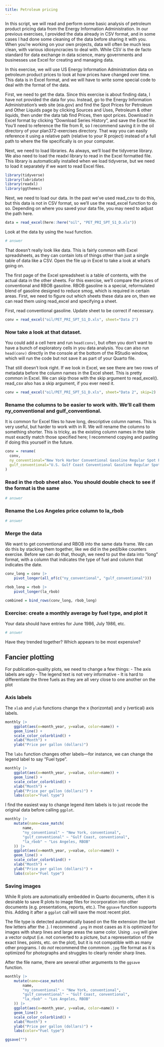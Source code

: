 ```yaml
---
title: Petroleum pricing
---
```


 In this script, we will read and perform some basic analysis of petroleum product
pricing data from the Energy Information Administration.
In our previous exercises, I provided the data already in CSV format, and in some
cases I had done some cleaning of the data before sharing it with you. When you're
working on your own projects, data will often be much less clean, with various
idiosyncracies to deal with. While CSV is the de facto standard for data exchange
in data science, many governments and businesses use Excel for creating and managing
data.

In this exercise, we will use US Energy Information Administration data on petroleum
product prices to look at how prices have changed over time. This data is in Excel format,
and we will have to write some special code to deal with the format of the data.

First, we need to get the data. Since this exercise is about finding data, I have not
provided the data for you. Instead, go to the Energy Information Administration's
web site (eia.gov) and find the Spot Prices for Petroleum and Other Liquids page by clicking
Sources and Uses, Petroleum & other liquids, then under the data tab find Prices, then
spot prices. Download in Excel format by clicking "Download Series History", and save the
Excel file. You'll need to reference the file from R, so I recommend saving it in the
oil directory of your plan372-exercises directory. That way you can easily reference it
using a relative path (relative to your R project) instead of a full path to where
the file specifically is on your computer.

Next, we need to load libraries. As always, we'll load the tidyverse library.
We also need to load the readxl library to read in the Excel formatted file.
This library is automatically installed when we load tidyverse, but we need to load
it separately if we want to read Excel files.


```r
library(tidyverse)
library(lubridate)
library(readxl)
library(ggthemes)

```

Next, we need to load our data. In the past we've used read_csv to do this, but this
data is not in CSV format, so we'll use the read_excel function to do so. Depending on
where you saved your data file, you may need to adjust the path here.


```r
data = read_excel(here::here("oil", "PET_PRI_SPT_S1_D.xls"))

```

Look at the data by using the `head` function.


```r
# answer

```

That doesn't really look like data. This is fairly common with Excel spreadsheets, as they
can contain lots of things other than just a single table of data like a CSV. Open
the file up in Excel to take a look at what's going on.

The first page of the Excel spreadsheet is a table of contents, with the actual data
in the other sheets. For this exercise, we'll compare the prices of conventional and
RBOB gasoline. RBOB gasoline is a special, reformulated blend of gasoline designed to
reduce smog, which is required in certain areas. First, we need to figure out which sheets
these data are on, then we can read them using read_excel and specifying a sheet.

First, read conventional gasoline. Update sheet to be correct if necessary.


```r
conv = read_excel("oil/PET_PRI_SPT_S1_D.xls", sheet="Data 2")

```

### Now take a look at that dataset.

You could add a cell here and run `head(conv)`, but often you don't want to have a bunch of exploratory cells in you data analysis. You can also run `head(conv)` directly in the console at the bottom of the RStudio window, which will run the code but not save it as part of your Quarto file.

That still doesn't look right. If we look in Excel, we see there are two rows of metadata
before the column names in the Excel sheet. This is pretty common in Excel. We can skip those
with the skip argument to read_excel(). read_csv also has a skip argument, if you ever need it.


```r
conv = read_excel("oil/PET_PRI_SPT_S1_D.xls", sheet="Data 2", skip=2)

```

### Rename the columns to be easier to work with. We'll call them ny_conventional and gulf_conventional.

It is common for Excel files to have long, descriptive column names. This is very useful, but harder to work with in R. We will rename the columns to something shorter. This is tricky, as the existing column names in the table must exactly match those specified here; I recommend copying and pasting if doing this yourself in the future.


```r
conv = rename(
  conv,
  ny_conventional="New York Harbor Conventional Gasoline Regular Spot Price FOB (Dollars per Gallon)",
  gulf_conventional="U.S. Gulf Coast Conventional Gasoline Regular Spot Price FOB (Dollars per Gallon)"
)

```

### Read in the rbob sheet also. You should double check to see if the format is the same


```r
# answer

```

### Rename the Los Angeles price column to la_rbob


```r
# answer

```

### Merge the data

We want to get conventional and RBOB into the same data frame. We can do this by stacking them together, like we did in the ped/bike counters exercise. Before we can do that, though, we need to put the data into "long" format, with a column that indicates the type of fuel and column that indicates the date.


```r
conv_long = conv |>
    pivot_longer(all_of(c("ny_conventional", "gulf_conventional")))

rbob_long = rbob |>
    pivot_longer(la_rbob)

combined = bind_rows(conv_long, rbob_long)

```


### Exercise: create a monthly average by fuel type, and plot it

Your data should have entries for June 1986, July 1986, etc.


```r
# answer

```

Have they trended together? Which appears to be most expensive?

## Fancier plotting

For publication-quality plots, we need to change a few things:
- The axis labels are ugly
- The legend text is not very informative
- It is hard to differentiate the three fuels as they are all very close to one another on the plot

### Axis labels

The `xlab` and `ylab` functions change the x (horizontal) and y (vertical) axis labels.


```r
monthly |>
    ggplot(aes(x=month_year, y=value, color=name)) +
    geom_line() +
    scale_color_colorblind() +
    xlab("Month") +
    ylab("Price per gallon (dollars)")

```

The `labs` function changes other labels—for instance, we can change the legend label to say "Fuel type".


```r
monthly |>
    ggplot(aes(x=month_year, y=value, color=name)) +
    geom_line() +
    scale_color_colorblind() +
    xlab("Month") +
    ylab("Price per gallon (dollars)") +
    labs(color="Fuel type")

```

I find the easiest way to change legend item labels is to just recode the original data before calling `ggplot`.


```r
monthly |>
    mutate(name=case_match(
        name,
        "ny_conventional" ~ "New York, conventional",
        "gulf_conventional" ~ "Gulf Coast, conventional",
        "la_rbob" ~ "Los Angeles, RBOB"
    )) |>
    ggplot(aes(x=month_year, y=value, color=name)) +
    geom_line() +
    scale_color_colorblind() +
    xlab("Month") +
    ylab("Price per gallon (dollars)") +
    labs(color="Fuel type")

```

### Saving images

While R plots are automatically embedded in Quarto documents, often it is desirable to save R plots to image files for incorporation into other documents (e.g. presentations, reports, etc.). The `ggsave` function supports this. Adding it after a `ggplot` call will save the most recent plot.

The file type is detected automatically based on the file extension (the last few letters after the .). I recommend `.png` in most cases as it is optimized for images with sharp lines and large areas the same color. Using `.svg` will give a vector output (i.e. not converted to a picture, but a representation of the exact lines, points, etc. on the plot), but it is not compatible with as many other programs. I do _not_ recommend the commmon `.jpg` file format as it is optimized for photographs and struggles to clearly render sharp lines.

After the file name, there are several other arguments to the `ggsave` function. 


```r
monthly |>
    mutate(name=case_match(
        name,
        "ny_conventional" ~ "New York, conventional",
        "gulf_conventional" ~ "Gulf Coast, conventional",
        "la_rbob" ~ "Los Angeles, RBOB"
    )) |>
    ggplot(aes(x=month_year, y=value, color=name)) +
    geom_line() +
    scale_color_colorblind() +
    xlab("Month") +
    ylab("Price per gallon (dollars)") +
    labs(color="Fuel type")

ggsave("")

```

